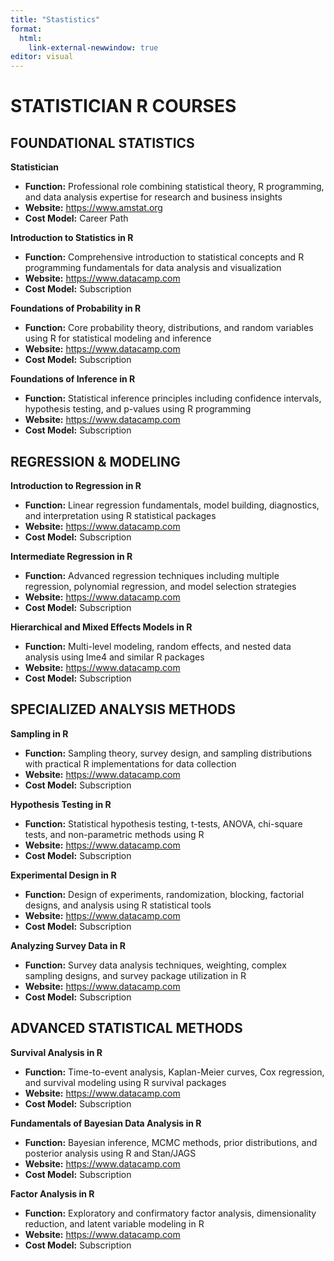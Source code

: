 ```yaml
---
title: "Stastistics"
format: 
  html:
    link-external-newwindow: true
editor: visual
---
```


# **STATISTICIAN R COURSES**

## **FOUNDATIONAL STATISTICS**

**Statistician**

-   **Function:** Professional role combining statistical theory, R programming, and data analysis expertise for research and business insights
-   **Website:** [https://www.amstat.org](https://www.amstat.org){target="_blank"}
-   **Cost Model:** Career Path

**Introduction to Statistics in R**

-   **Function:** Comprehensive introduction to statistical concepts and R programming fundamentals for data analysis and visualization
-   **Website:** <https://www.datacamp.com>
-   **Cost Model:** Subscription

**Foundations of Probability in R**

-   **Function:** Core probability theory, distributions, and random variables using R for statistical modeling and inference
-   **Website:** <https://www.datacamp.com>
-   **Cost Model:** Subscription

**Foundations of Inference in R**

-   **Function:** Statistical inference principles including confidence intervals, hypothesis testing, and p-values using R programming
-   **Website:** <https://www.datacamp.com>
-   **Cost Model:** Subscription

## **REGRESSION & MODELING**

**Introduction to Regression in R**

-   **Function:** Linear regression fundamentals, model building, diagnostics, and interpretation using R statistical packages
-   **Website:** <https://www.datacamp.com>
-   **Cost Model:** Subscription

**Intermediate Regression in R**

-   **Function:** Advanced regression techniques including multiple regression, polynomial regression, and model selection strategies
-   **Website:** <https://www.datacamp.com>
-   **Cost Model:** Subscription

**Hierarchical and Mixed Effects Models in R**

-   **Function:** Multi-level modeling, random effects, and nested data analysis using lme4 and similar R packages
-   **Website:** <https://www.datacamp.com>
-   **Cost Model:** Subscription

## **SPECIALIZED ANALYSIS METHODS**

**Sampling in R**

-   **Function:** Sampling theory, survey design, and sampling distributions with practical R implementations for data collection
-   **Website:** <https://www.datacamp.com>
-   **Cost Model:** Subscription

**Hypothesis Testing in R**

-   **Function:** Statistical hypothesis testing, t-tests, ANOVA, chi-square tests, and non-parametric methods using R
-   **Website:** <https://www.datacamp.com>
-   **Cost Model:** Subscription

**Experimental Design in R**

-   **Function:** Design of experiments, randomization, blocking, factorial designs, and analysis using R statistical tools
-   **Website:** <https://www.datacamp.com>
-   **Cost Model:** Subscription

**Analyzing Survey Data in R**

-   **Function:** Survey data analysis techniques, weighting, complex sampling designs, and survey package utilization in R
-   **Website:** <https://www.datacamp.com>
-   **Cost Model:** Subscription

## **ADVANCED STATISTICAL METHODS**

**Survival Analysis in R**

-   **Function:** Time-to-event analysis, Kaplan-Meier curves, Cox regression, and survival modeling using R survival packages
-   **Website:** <https://www.datacamp.com>
-   **Cost Model:** Subscription

**Fundamentals of Bayesian Data Analysis in R**

-   **Function:** Bayesian inference, MCMC methods, prior distributions, and posterior analysis using R and Stan/JAGS
-   **Website:** <https://www.datacamp.com>
-   **Cost Model:** Subscription

**Factor Analysis in R**

-   **Function:** Exploratory and confirmatory factor analysis, dimensionality reduction, and latent variable modeling in R
-   **Website:** <https://www.datacamp.com>
-   **Cost Model:** Subscription
